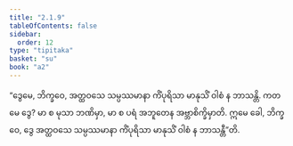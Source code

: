 ```yaml
---
title: "2.1.9"
tableOfContents: false
sidebar:
  order: 12
type: "tipitaka"
basket: "su"
book: "a2"
---
```



<DynamicBreadcrumb />

<Division number="61" book="a2">

<Paragraph number="137" book="a2">
“ဒွေမေ, ဘိက္ခဝေ, အတ္ထဝသေ သမ္ပဿမာနာ ကိံပုရိသာ မာနုသိံ ဝါစံ န ဘာသန္တိ. ကတမေ ဒွေ? မာ စ မုသာ ဘဏိမှာ, မာ စ ပရံ အဘူတေန အဗ္ဘာစိက္ခိမှာတိ. ဣမေ ခေါ, ဘိက္ခဝေ, ဒွေ အတ္ထဝသေ သမ္ပဿမာနာ ကိံပုရိသာ မာနုသိံ ဝါစံ န ဘာသန္တီ”တိ.
</Paragraph>
</Division>